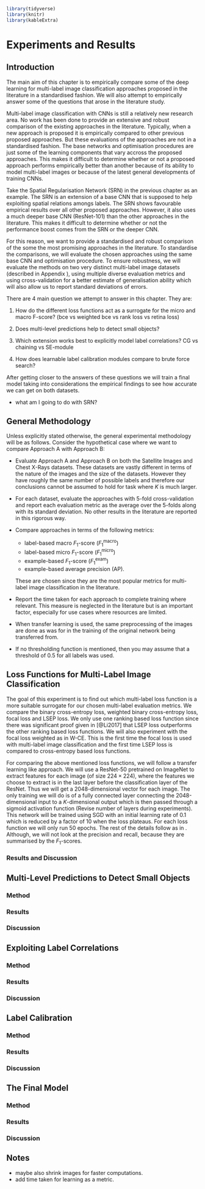 ```r
library(tidyverse)
library(knitr)
library(kableExtra)
```

# Experiments and Results \label{chp:results}

\chapterprecishere{"For us, the most important part of rigor is better empiricism, not more mathematical theories."\par\raggedleft--- \textup{Ali Rahimi and Ben Recht}, NIPS 2017}

## Introduction

The main aim of this chapter is to empirically compare some of the deep learning for multi-label image classification approaches proposed in the literature in a standardised fashion. We will also attempt to empirically answer some of the questions that arose in the literature study. 

Multi-label image classification with CNNs is still a relatively new research area. No work has been done to provide an extensive and robust comparison of the existing approaches in the literature. Typically, when a new approach is proposed it is empirically compared to other previous proposed approaches. But these evaluations of the approaches are not in a standardised fashion. The base networks and optimisation procedures are just some of the learning components that vary accross the proposed approaches. This makes it difficult to determine whether or not a proposed approach performs empirically better than another because of its ability to model multi-label images or because of the latest general developments of training CNNs. 

Take the Spatial Regularisation Network (SRN) in the previous chapter as an example. The SRN is an extension of a base CNN that is supposed to help exploiting spatial relations amongs labels. The SRN shows favourable empirical results over all other proposed approaches. However, it also uses a much deeper base CNN (ResNet-101) than the other approaches in the literature. This makes it difficult to determine whether or not the performance boost comes from the SRN or the deeper CNN. 

For this reason, we want to provide a standardised and robust comparison of the some the most promising approaches in the literature. To standardise the comparisons, we will evaluate the chosen approaches using the same base CNN and optimisation procedure. To ensure robustness, we will evaluate the methods on two very distinct multi-label image datasets (described in Appendix \ref{app:data}), using multiple diverse evaluation metrics and using cross-validation for a better estimate of generalisation ability which will also allow us to report standard deviations of errors.

There are 4 main question we attempt to answer in this chapter. They are:

1. How do the different loss functions act as a surrogate for the micro and macro F-score? (bce vs weighted bce vs rank loss vs retina loss)

2. Does multi-level predictions help to detect small objects?

3. Which extension works best to explicitly model label correlations? CG vs chaining vs SE-module

4. How does learnable label calibration modules compare to brute force search?

After getting closer to the answers of these questions we will train a final model taking into considerations the empirical findings to see how accurate we can get on both datasets.

+ what am I going to do with SRN?

## General Methodology \label{sec:meth}

Unless explicitly stated otherwise, the general experimental methodology will be as follows. Consider the hypothetical case where we want to compare Approach A with Approach B:

+ Evaluate Approach A and Approach B on both the Satellite Images and Chest X-Rays datasets. These datasets are vastly different in terms of the nature of the images and the size of the datasets. However they have roughly the same number of possible labels and therefore our conclusions cannot be assumed to hold for task where $K$ is much larger.
+ For each dataset, evaluate the approaches with 5-fold cross-validation and report each evaluation metric as the average over the 5-folds along with its standard deviation. No other results in the literature are reported in this rigorous way.
+ Compare approaches in terms of the following metrics:

    - label-based macro $F_{1}$-score ($F_{1}^{\text{macro}}$)
    - label-based micro $F_{1}$-score ($F_{1}^{\text{micro}}$)
    - example-based $F_{1}$-score ($F_{1}^{\text{exam}}$)
    - example-based average precision (AP). 
    
    These are chosen since they are the most popular metrics for multi-label image classification in the literature.
+ Report the time taken for each approach to complete training where relevant. This measure is neglected in the literature but is an important factor, especially for use cases where resources are limited.
+ When transfer learning is used, the same preprocessing of the images are done as was for in the training of the original network being transferred from.
+ If no thresholding function is mentioned, then you may assume that a threshold of 0.5 for all labels was used.

## Loss Functions for Multi-Label Image Classification

The goal of this experiment is to find out which multi-label loss function is a more suitable surrogate for our chosen multi-label evaluation metrics. We compare the binary cross-entropy loss, weighted binary cross-entropy loss, focal loss and LSEP loss. We only use one ranking based loss function since there was significant proof given in [@Li2017] that LSEP loss outperforms the other ranking based loss functions. We will also experiment with the focal loss weighted as in $\text{W-CE}$. This is the first time the focal loss is used with multi-label image classification and the first time LSEP loss is compared to cross-entropy based loss functions.

For comparing the above mentioned loss functions, we will follow a transfer learning like approach. We will use a ResNet-50 pretrained on ImageNet to extract features for each image (of size $224\times 224$), where the features we choose to extract is in the last layer before the classification layer of the ResNet. Thus we will get a 2048-dimensional vector for each image. The only training we will do is of a fully connected layer connecting the 2048-dimensional input to a $K$-dimensional output which is then passed through a sigmoid activation function (Revise number of layers during experiments). This network will be trained using SGD with an initial learning rate of 0.1 which is reduced by a factor of 10 when the loss plateaus. For each loss function we will only run 50 epochs. The rest of the details follow as in \Cref{sec:meth}. Although, we will not look at the precision and recall, because they are summarised by the $F_{1}$-scores.

### Results and Discussion

## Multi-Level Predictions to Detect Small Objects

### Method

### Results

### Discussion

## Exploiting Label Correlations

### Method

### Results

### Discussion

## Label Calibration

### Method

### Results

### Discussion

## The Final Model

### Method

### Results

### Discussion


## Notes

+ maybe also shrink images for faster computations.
+ add time taken for learning as a metric.